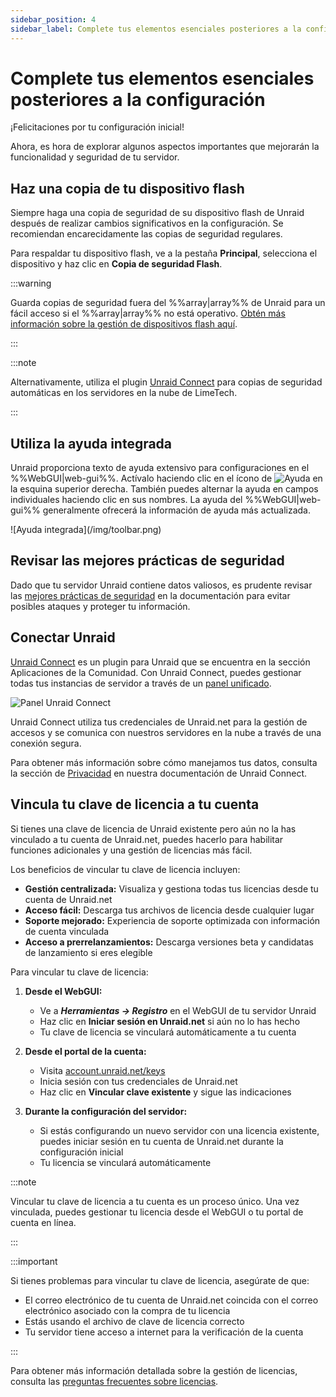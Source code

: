```yaml
---
sidebar_position: 4
sidebar_label: Complete tus elementos esenciales posteriores a la configuración
---
```


# Complete tus elementos esenciales posteriores a la configuración

¡Felicitaciones por tu configuración inicial!

Ahora, es hora de explorar algunos aspectos importantes que mejorarán la funcionalidad y seguridad de tu servidor.

## Haz una copia de tu dispositivo flash

Siempre haga una copia de seguridad de su dispositivo flash de Unraid después de realizar cambios significativos en la configuración. Se recomiendan encarecidamente las copias de seguridad regulares.

Para respaldar tu dispositivo flash, ve a la pestaña **Principal**, selecciona el dispositivo y haz clic en **Copia de seguridad Flash**.

:::warning

Guarda copias de seguridad fuera del %%array|array%% de Unraid para un fácil acceso si el %%array|array%% no está operativo. [Obtén más información sobre la gestión de dispositivos flash aquí](../../system-administration/maintain-and-update/changing-the-flash-device.mdx).

:::

:::note

Alternativamente, utiliza el plugin [Unraid Connect](../../../unraid-connect/overview-and-setup.mdx) para copias de seguridad automáticas en los servidores en la nube de LimeTech.

:::

## Utiliza la ayuda integrada

Unraid proporciona texto de ayuda extensivo para configuraciones en el %%WebGUI|web-gui%%. Actívalo haciendo clic en el ícono de ![Ayuda](/img/helpicon.png) en la esquina superior derecha. También puedes alternar la ayuda en campos individuales haciendo clic en sus nombres. La ayuda del %%WebGUI|web-gui%% generalmente ofrecerá la información de ayuda más actualizada.

<div style={{ margin: 'auto', maxWidth: '500px'}}>
  ![Ayuda integrada](/img/toolbar.png)
</div>

## Revisar las mejores prácticas de seguridad

Dado que tu servidor Unraid contiene datos valiosos, es prudente revisar las [mejores prácticas de seguridad](../../system-administration/secure-your-server/security-fundamentals.mdx) en la documentación para evitar posibles ataques y proteger tu información.

## Conectar Unraid

[Unraid Connect](../../../unraid-connect/overview-and-setup.mdx) es un plugin para Unraid que se encuentra en la sección Aplicaciones de la Comunidad. Con Unraid Connect, puedes gestionar todas tus instancias de servidor a través de un [panel unificado](https://connect.myunraid.net/).

![Panel Unraid Connect](/img/unraidconnectdashboard.png)

Unraid Connect utiliza tus credenciales de Unraid.net para la gestión de accesos y se comunica con nuestros servidores en la nube a través de una conexión segura.

Para obtener más información sobre cómo manejamos tus datos, consulta la sección de [Privacidad](../../../unraid-connect/overview-and-setup.mdx#data-collection-and-privacy) en nuestra documentación de Unraid Connect.

## Vincula tu clave de licencia a tu cuenta

Si tienes una clave de licencia de Unraid existente pero aún no la has vinculado a tu cuenta de Unraid.net, puedes hacerlo para habilitar funciones adicionales y una gestión de licencias más fácil.

Los beneficios de vincular tu clave de licencia incluyen:

- **Gestión centralizada:** Visualiza y gestiona todas tus licencias desde tu cuenta de Unraid.net
- **Acceso fácil:** Descarga tus archivos de licencia desde cualquier lugar
- **Soporte mejorado:** Experiencia de soporte optimizada con información de cuenta vinculada
- **Acceso a prerrelanzamientos:** Descarga versiones beta y candidatas de lanzamiento si eres elegible

Para vincular tu clave de licencia:

1. **Desde el WebGUI:**
   - Ve a ***Herramientas → Registro*** en el WebGUI de tu servidor Unraid
   - Haz clic en **Iniciar sesión en Unraid.net** si aún no lo has hecho
   - Tu clave de licencia se vinculará automáticamente a tu cuenta

2. **Desde el portal de la cuenta:**
   - Visita [account.unraid.net/keys](https://account.unraid.net/keys)
   - Inicia sesión con tus credenciales de Unraid.net
   - Haz clic en **Vincular clave existente** y sigue las indicaciones

3. **Durante la configuración del servidor:**
   - Si estás configurando un nuevo servidor con una licencia existente, puedes iniciar sesión en tu cuenta de Unraid.net durante la configuración inicial
   - Tu licencia se vinculará automáticamente

:::note

Vincular tu clave de licencia a tu cuenta es un proceso único. Una vez vinculada, puedes gestionar tu licencia desde el WebGUI o tu portal de cuenta en línea.

:::

:::important

Si tienes problemas para vincular tu clave de licencia, asegúrate de que:

- El correo electrónico de tu cuenta de Unraid.net coincida con el correo electrónico asociado con la compra de tu licencia
- Estás usando el archivo de clave de licencia correcto
- Tu servidor tiene acceso a internet para la verificación de la cuenta

:::

Para obtener más información detallada sobre la gestión de licencias, consulta las [preguntas frecuentes sobre licencias](../../troubleshooting/licensing-faq.mdx).
